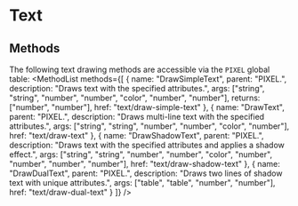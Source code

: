 
# Text
## Methods
The following text drawing methods are accessible via the `PIXEL` global table:
<MethodList methods={[
	{
		name: "DrawSimpleText",
		parent: "PIXEL.",
		description: "Draws text with the specified attributes.",
		args: ["string", "string", "number", "number", "color", "number", "number"],
		returns: ["number", "number"],
		href: "text/draw-simple-text"
	},
	{
		name: "DrawText",
		parent: "PIXEL.",
		description: "Draws multi-line text with the specified attributes.",
		args: ["string", "string", "number", "number", "color", "number"],
		href: "text/draw-text"
	},
	{
		name: "DrawShadowText",
		parent: "PIXEL.",
		description: "Draws text with the specified attributes and applies a shadow effect.",
		args: ["string", "string", "number", "number", "color", "number", "number", "number", "number"],
		href: "text/draw-shadow-text"
	},
	{
		name: "DrawDualText",
		parent: "PIXEL.",
		description: "Draws two lines of shadow text with unique attributes.",
		args: ["table", "table", "number", "number"],
		href: "text/draw-dual-text"
	}
]} />